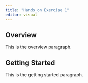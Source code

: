 ```yaml
---
title: "Hands_on Exercise 1"
editor: visual
---
```


## Overview

This is the overview paragraph.

## Getting Started

This is the getting started paragraph.
